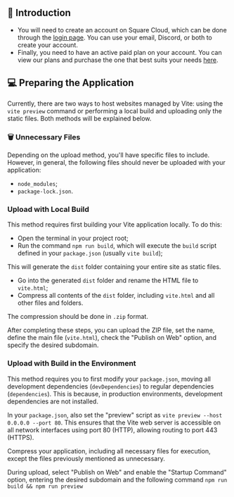 
## 🚀 Introduction

- You will need to create an account on Square Cloud, which can be done through the [login page](https://squarecloud.app/signin). You can use your email, Discord, or both to create your account.
- Finally, you need to have an active paid plan on your account. You can view our plans and purchase the one that best suits your needs [here](https://squarecloud.app/pricing).

## 💻 Preparing the Application

Currently, there are two ways to host websites managed by Vite: using the `vite preview` command or performing a local build and uploading only the static files. Both methods will be explained below.

### 🗑️ Unnecessary Files

Depending on the upload method, you'll have specific files to include. However, in general, the following files should never be uploaded with your application:

- `node_modules`;
- `package-lock.json`.

### Upload with Local Build

This method requires first building your Vite application locally. To do this:

- Open the terminal in your project root;
- Run the command `npm run build`, which will execute the `build` script defined in your `package.json` (usually `vite build`);

This will generate the `dist` folder containing your entire site as static files.

- Go into the generated `dist` folder and rename the HTML file to `vite.html`;
- Compress all contents of the `dist` folder, including `vite.html` and all other files and folders.

The compression should be done in `.zip` format.

After completing these steps, you can upload the ZIP file, set the name, define the main file (`vite.html`), check the "Publish on Web" option, and specify the desired subdomain.

### Upload with Build in the Environment

This method requires you to first modify your `package.json`, moving all development dependencies (`devDependencies`) to regular dependencies (`dependencies`). This is because, in production environments, development dependencies are not installed.

In your `package.json`, also set the "preview" script as `vite preview --host 0.0.0.0 --port 80`. 
This ensures that the Vite web server is accessible on all network interfaces using port 80 (HTTP), allowing routing to port 443 (HTTPS).

Compress your application, including all necessary files for execution, except the files previously mentioned as unnecessary.

During upload, select "Publish on Web" and enable the "Startup Command" option, entering the desired subdomain and the following command `npm run build && npm run preview`
